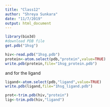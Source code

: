 ---
title: "Class12"
author: "Shreya Sunkara"
date: "11/7/2019"
output: html_document
---
```{r}
library(bio3d)
#download PDB file
get.pdb("1hsg")
```
```{r}
hiv<-read.pdb("1hsg.pdb")
protein<-atom.select(pdb,"protein",value=TRUE)
write.pdb(protein,file="1hsg_protein.pdb")
```
and for the ligand
```{r}
ligand<-atom.select(pdb,"ligand",value=TRUE)
write.pdb(ligand,file="1hsg_ligand.pdb")
```
```{r}
prot<-trim.pdb(hiv,"protein")
lig<-trim.pdb(hiv,"ligand")
```

